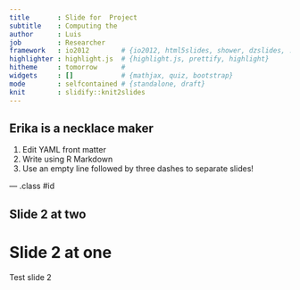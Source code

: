 ```yaml
---
title       : Slide for  Project
subtitle    : Computing the 
author      : Luis
job         : Researcher
framework   : io2012        # {io2012, html5slides, shower, dzslides, ...}
highlighter : highlight.js  # {highlight.js, prettify, highlight}
hitheme     : tomorrow      # 
widgets     : []            # {mathjax, quiz, bootstrap}
mode        : selfcontained # {standalone, draft}
knit        : slidify::knit2slides
---
```


## Erika is a necklace maker

1. Edit YAML front matter
2. Write using R Markdown
3. Use an empty line followed by three dashes to separate slides!

--- .class #id 

## Slide 2 at two ##
# Slide 2 at one #
Test slide 2


